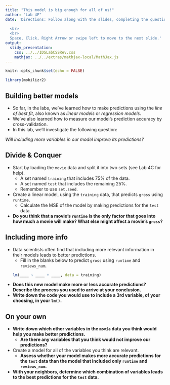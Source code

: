 ```yaml
---
title: "This model is big enough for all of us!"
author: "Lab 4F"
date: 'Directions: Follow along with the slides, completing the questions in <font color=#25679E><b>blue</b></font> on your computer, and answering the questions in **red** in your journal.  
  
  <br>
  <br>
  Space, Click, Right Arrow or swipe left to move to the next slide.'
output: 
  slidy_presentation: 
    css: ../../IDSLabCSSRev.css
    mathjax: ../../extras/mathjax-local/MathJax.js
---
```


```r
knitr::opts_chunk$set(echo = FALSE)
```

```r
library(mobilizr2)
```

## Building better models

- So far, in the labs, we've learned how to make predictions using the _line of best fit_, also known as _linear models_ or _regression models_.
- We've also learned how to measure our model's prediction accuracy by cross-validation.
- In this lab, we'll investigate the following question:

_Will including more variables in our model improve its predictions?_


## Divide & Conquer

- <span class="blue">Start by loading the `movie` data and split it into two sets (see Lab 4C for help).</span>
    - <span class="blue">A set named `training` that includes 75% of the data.</span>
    - <span class="blue">A set named `test` that includes the remaining 25%.</span>
    - <span class="blue">Remember to use `set.seed`.</span>
- <span class="blue">Create a linear model, using the `training` data, that predicts `gross` using `runtime`.</span>
    - <span class="blue">Calculate the MSE of the model by making predictions for the `test` data.</span>
- **Do you think that a movie's `runtime` is the only factor that goes into how much a movie will make? What else might affect a movie's `gross`?**


## Including more info

- Data scientists often find that including more relevant information in their models leads to better predictions.
    - <span class="blue">Fill in the blanks below to predict `gross` using `runtime` and `reviews_num`.</span>
```r
lm(____ ~ ____ + ____, data = training)
```

- **Does this new model make more or less accurate predictions? Describe the process you used to arrive at your conclusion.**
- **Write down the code you would use to include a 3rd variable, of your choosing, in your `lm()`.**


## On your own

- **Write down which other variables in the `movie` data you think would help you make better predictions.** 
    - **Are there any variables that you think would not improve our predictions?**
- <span class="blue">Create a model for all of the variables you think are relevant.</span>
    - **Assess whether your model makes more accurate predictions for the `test` data than the model that included only `runtime` and `reviews_num`.**
- **With your neighbors, determine which combination of variables leads to the best predictions for the `test` data.**
